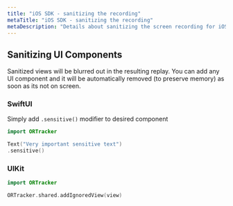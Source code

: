 ```yaml
---
title: "iOS SDK - sanitizing the recording"
metaTitle: "iOS SDK - sanitizing the recording"
metaDescription: "Details about sanitizing the screen recording for iOS tracker"
---
```


## Sanitizing UI Components

Sanitized views will be blurred out in the resulting replay.
You can add any UI component and it will be automatically removed (to preserve memory) as soon as its not on screen.

### SwiftUI

Simply add `.sensitive()` modifier to desired component

```swift
import ORTracker

Text("Very important sensitive text")
.sensitive()

```

### UIKit

```swift
import ORTracker

ORTracker.shared.addIgnoredView(view)
```